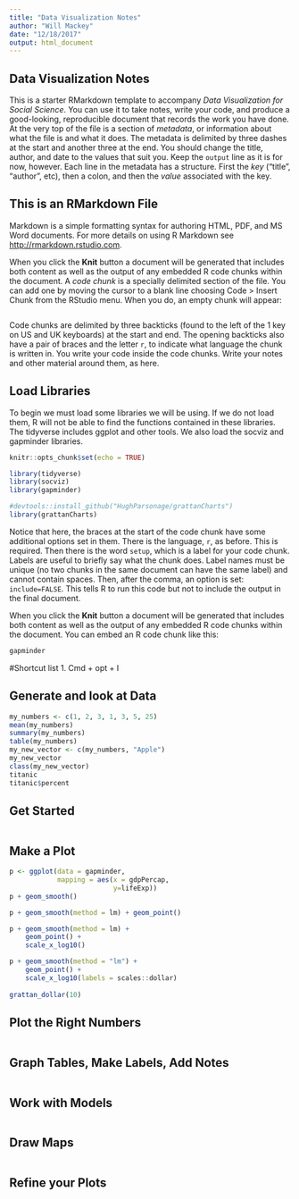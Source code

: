 ```yaml
---
title: "Data Visualization Notes"
author: "Will Mackey"
date: "12/18/2017"
output: html_document
---
```


## Data Visualization Notes

This is a starter RMarkdown template to accompany *Data Visualization for Social Science*. You can use it to take notes, write your code, and produce a good-looking, reproducible document that records the work you have done. At the very top of the file is a section of *metadata*, or information about what the file is and what it does. The metadata is delimited by three dashes at the start and another three at the end. You should change the title, author, and date to the values that suit you. Keep the `output` line as it is for now, however. Each line in the metadata has a structure. First the *key* ("title", "author", etc), then a colon, and then the *value* associated with the key.  

## This is an RMarkdown File

Markdown is a simple formatting syntax for authoring HTML, PDF, and MS Word documents. For more details on using R Markdown see <http://rmarkdown.rstudio.com>.

When you click the **Knit** button a document will be generated that includes both content as well as the output of any embedded R code chunks within the document. A *code chunk* is a specially delimited section of the file. You can add one by moving the cursor to a blank line choosing Code > Insert Chunk from the RStudio menu. When you do, an empty chunk will appear:

```r

```

Code chunks are delimited by three backticks (found to the left of the 1 key on US and UK keyboards) at the start and end. The opening backticks also have a pair of braces and the letter `r`, to indicate what language the chunk is written in. You write your code inside the code chunks. Write your notes and other material around them, as here. 

## Load Libraries

To begin we must load some libraries we will be using. If we do not load them, R will not be able to find the functions contained in these libraries. The tidyverse includes ggplot and other tools. We also load the socviz and gapminder libraries.

```r
knitr::opts_chunk$set(echo = TRUE)

library(tidyverse)
library(socviz)
library(gapminder)

#devtools::install_github("HughParsonage/grattanCharts")
library(grattanCharts)

```

Notice that here, the braces at the start of the code chunk have some additional options set in them. There is the language, `r`, as before. This is required. Then there is the word `setup`, which is a label for your code chunk. Labels are useful to briefly say what the chunk does. Label names must be unique (no two chunks in the same document can have the same label) and cannot contain spaces. Then, after the comma, an option is set: `include=FALSE`. This tells R to run this code but not to include the output in the final document. 


When you click the **Knit** button a document will be generated that includes both content as well as the output of any embedded R code chunks within the document. You can embed an R code chunk like this:

```r
gapminder
```

#Shortcut list
1. Cmd + opt + I

## Generate and look at Data

```r
my_numbers <- c(1, 2, 3, 1, 3, 5, 25)
mean(my_numbers)
summary(my_numbers)
table(my_numbers)
my_new_vector <- c(my_numbers, "Apple") 
my_new_vector
class(my_new_vector)
titanic
titanic$percent

```


## Get Started

```r

```


## Make a Plot

```r
p <- ggplot(data = gapminder,
            mapping = aes(x = gdpPercap,
                          y=lifeExp))
p + geom_smooth()

p + geom_smooth(method = lm) + geom_point()

p + geom_smooth(method = lm) + 
    geom_point() +
    scale_x_log10()

p + geom_smooth(method = "lm") + 
    geom_point() +
    scale_x_log10(labels = scales::dollar)
    
grattan_dollar(10)

```


## Plot the Right Numbers

```r

```


## Graph Tables, Make Labels, Add Notes

```r

```

## Work with Models

```r

```

## Draw Maps

```r

```


## Refine your Plots

```r

```


